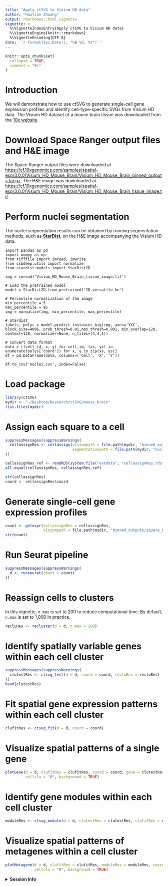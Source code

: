 ```yaml
---
title: "Apply ctSVG to Visium HD data"
author: "Haotian Zhuang"
output: rmarkdown::html_vignette
vignette: >
  %\VignetteIndexEntry{Apply ctSVG to Visium HD data}
  %\VignetteEngine{knitr::rmarkdown}
  %\VignetteEncoding{UTF-8}
date: '`r format(Sys.Date(), "%B %d, %Y")`'
---
```


```r
knitr::opts_chunk$set(
  collapse = TRUE,
  comment = "#>"
)
```

# Introduction
We will demonstrate how to use ctSVG to generate single-cell gene expression profiles and identify cell-type-specific SVGs from Visium HD data. The Visium HD dataset of a mouse brain tissue was downloaded from the [10x website](https://www.10xgenomics.com/datasets/visium-hd-cytassist-gene-expression-libraries-of-mouse-brain-he).

# Download Space Ranger output files and H\&E image
The Space Ranger output files were downloaded at <https://cf.10xgenomics.com/samples/spatial-exp/3.0.0/Visium_HD_Mouse_Brain/Visium_HD_Mouse_Brain_binned_outputs.tar.gz>. The H\&E image was downloaded at <https://cf.10xgenomics.com/samples/spatial-exp/3.0.0/Visium_HD_Mouse_Brain/Visium_HD_Mouse_Brain_tissue_image.tif>.

# Perform nuclei segmentation
The nuclei segmentation results can be obtained by running segmentation methods, such as [**StarDist**](https://github.com/stardist/stardist), on the H\&E image accompanying the Visium HD data.

```
import pandas as pd
import numpy as np
from tifffile import imread, imwrite
from csbdeep.utils import normalize
from stardist.models import StarDist2D

img = imread('Visium_HD_Mouse_Brain_tissue_image.tif')

# Load the pretrained model
model = StarDist2D.from_pretrained('2D_versatile_he')

# Percentile normalization of the image
min_percentile = 5
max_percentile = 95
img = normalize(img, min_percentile, max_percentile)

# Stardist
labels, polys = model.predict_instances_big(img, axes='YXC', block_size=4096, prob_thresh=0.01,nms_thresh=0.001, min_overlap=128, context=128, normalizer=None, n_tiles=(4,4,1))

# Convert data format
data = [(cell_id, x, y) for cell_id, (xs, ys) in enumerate(polys['coord']) for x, y in zip(xs, ys)]
df = pd.DataFrame(data, columns=['Cell', 'X', 'Y'])

df.to_csv('nuclei.csv', index=False)
```

# Load package
```r
library(ctSVG)
mydir <- "~/Desktop/Research/ctSVG/mouse_brain"
list.files(mydir)
```

# Assign each square to a cell
```r
suppressMessages(suppressWarnings(
  cellassignRes <- cellassign(visiumpath = file.path(mydir, "binned_outputs/square_002um"),
                              segmentationpath = file.path(mydir, "nuclei.csv"))
))
```

```r
cellassignRes_ref <- readRDS(system.file("extdata", "cellassignRes.rds", package = "ctSVG"))
all.equal(cellassignRes, cellassignRes_ref)
```

```r
str(cellassignRes)
coord <- cellassignRes$coord
```

# Generate single-cell gene expression profiles
```r
count <- getexpr(cellassignRes = cellassignRes,
                 visiumpath = file.path(mydir, "binned_outputs/square_002um"))
str(count)
```

# Run Seurat pipeline
```r
suppressMessages(suppressWarnings(
  d <- runseurat(count = count)
))
```

# Reassign cells to clusters
In this vignette, `n.max` is set to 200 to reduce computational time. By default, `n.max` is set to 1,000 in practice.

```r
recluRes <- recluster(d = d, n.max = 200)
```

# Identify spatially variable genes within each cell cluster
```r
suppressMessages(suppressWarnings(
  clutestRes <- ctsvg_test(d = d, coord = coord, recluRes = recluRes)
))
head(clutestRes)
```

# Fit spatial gene expression patterns within each cell cluster
```r
clufitRes <- ctsvg_fit(d = d, coord = coord)
```

# Visualize spatial patterns of a single gene
```r
plotGene(d = d, clufitRes = clufitRes, coord = coord, gene = clutestRes$gene[1],
         cellclu = "0", background = TRUE)
```

# Identify gene modules within each cell cluster
```r
moduleRes <- ctsvg_module(d = d, clutestRes = clutestRes, clufitRes = clufitRes)
```

# Visualize spatial patterns of metagenes within a cell cluster
```r
plotMetagene(d = d, clufitRes = clufitRes, moduleRes = moduleRes, coord = coord,
             cellclu = "0", background = TRUE)
```

<details>
  <summary>**Session Info**</summary>
```r
sessionInfo()
```
</details>
